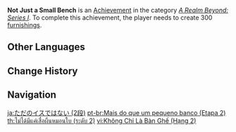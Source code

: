 {{Achievement Infobox
|title        = Not Just a Small Bench
|id           = 81063
|order id     = 1064
|category     = A Realm Beyond: Series I
|description  = Create 300 [[furnishings]].
|requirements = 
|primogems    = 10
|tracking     = Tracks the total number of furnishings created.
|topic        = 
|set          = Not Just a Small Bench
|tier         = 2
|tiers_total  = 3
}}
'''Not Just a Small Bench''' is an [[Achievement]] in the category ''[[A Realm Beyond: Series I]]''. To complete this achievement, the player needs to create 300 [[furnishings]].
<!--
==Trivia==

==Video Guides==
{{EVT
|video1   = 
|caption1 = 
}}
-->
==Other Languages==
{{Transclude|Not Just a Small Bench|Other Languages}}

==Change History==
{{Change History|1.5}}
<!--
==References==
{{Reflist}}
-->
==Navigation==
{{Achievement Navbox}}

[[ja:ただのイスではない (2段)]]
[[pt-br:Mais do que um pequeno banco (Etapa 2)]]
[[th:ไม่ได้มีแค่เสื่อผืนหมอนใบ (ระดับ 2)]]
[[vi:Không Chỉ Là Bàn Ghế (Hạng 2)]]